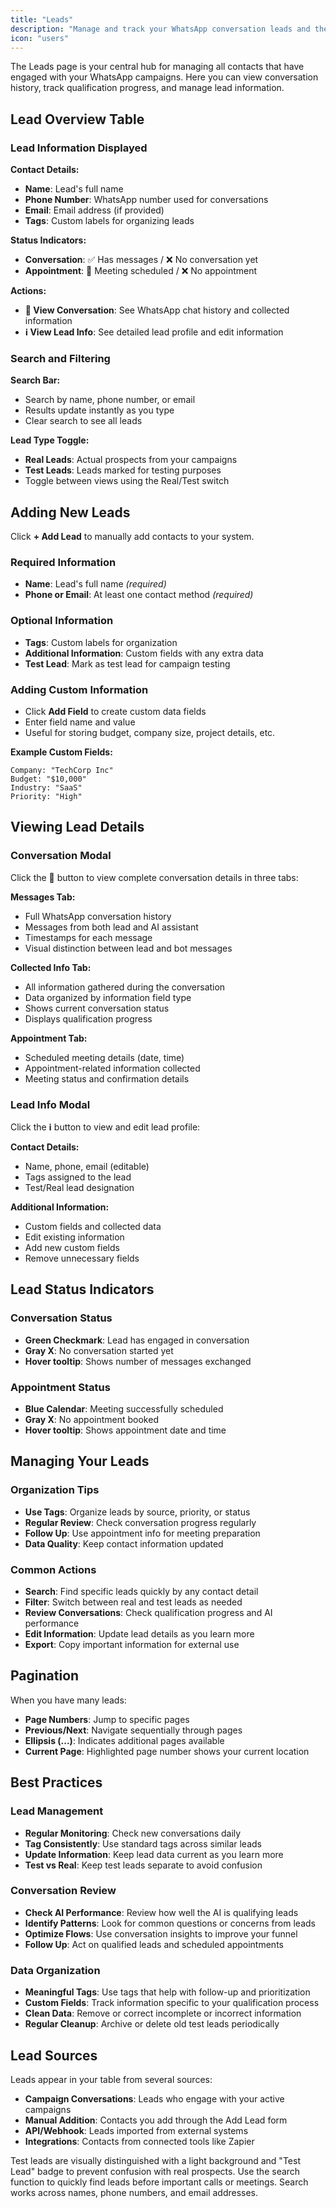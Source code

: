 ```yaml
---
title: "Leads"
description: "Manage and track your WhatsApp conversation leads and their qualification status"
icon: "users"
---
```


The Leads page is your central hub for managing all contacts that have engaged with your WhatsApp campaigns. Here you can view conversation history, track qualification progress, and manage lead information.

## Lead Overview Table

### Lead Information Displayed

**Contact Details:**
- **Name**: Lead's full name
- **Phone Number**: WhatsApp number used for conversations
- **Email**: Email address (if provided)
- **Tags**: Custom labels for organizing leads

**Status Indicators:**
- **Conversation**: ✅ Has messages / ❌ No conversation yet
- **Appointment**: 📅 Meeting scheduled / ❌ No appointment

**Actions:**
- **💬 View Conversation**: See WhatsApp chat history and collected information
- **ℹ️ View Lead Info**: See detailed lead profile and edit information

### Search and Filtering

**Search Bar:**
- Search by name, phone number, or email
- Results update instantly as you type
- Clear search to see all leads

**Lead Type Toggle:**
- **Real Leads**: Actual prospects from your campaigns
- **Test Leads**: Leads marked for testing purposes
- Toggle between views using the Real/Test switch

## Adding New Leads

Click **+ Add Lead** to manually add contacts to your system.

### Required Information
- **Name**: Lead's full name *(required)*
- **Phone or Email**: At least one contact method *(required)*

### Optional Information
- **Tags**: Custom labels for organization
- **Additional Information**: Custom fields with any extra data
- **Test Lead**: Mark as test lead for campaign testing

### Adding Custom Information
- Click **Add Field** to create custom data fields
- Enter field name and value
- Useful for storing budget, company size, project details, etc.

**Example Custom Fields:**
```
Company: "TechCorp Inc"
Budget: "$10,000"
Industry: "SaaS"
Priority: "High"
```

## Viewing Lead Details

### Conversation Modal
Click the **💬** button to view complete conversation details in three tabs:

**Messages Tab:**
- Full WhatsApp conversation history
- Messages from both lead and AI assistant
- Timestamps for each message
- Visual distinction between lead and bot messages

**Collected Info Tab:**
- All information gathered during the conversation
- Data organized by information field type
- Shows current conversation status
- Displays qualification progress

**Appointment Tab:**
- Scheduled meeting details (date, time)
- Appointment-related information collected
- Meeting status and confirmation details

### Lead Info Modal
Click the **ℹ️** button to view and edit lead profile:

**Contact Details:**
- Name, phone, email (editable)
- Tags assigned to the lead
- Test/Real lead designation

**Additional Information:**
- Custom fields and collected data
- Edit existing information
- Add new custom fields
- Remove unnecessary fields

## Lead Status Indicators

### Conversation Status
- **Green Checkmark**: Lead has engaged in conversation
- **Gray X**: No conversation started yet
- **Hover tooltip**: Shows number of messages exchanged

### Appointment Status
- **Blue Calendar**: Meeting successfully scheduled
- **Gray X**: No appointment booked
- **Hover tooltip**: Shows appointment date and time

## Managing Your Leads

### Organization Tips
- **Use Tags**: Organize leads by source, priority, or status
- **Regular Review**: Check conversation progress regularly
- **Follow Up**: Use appointment info for meeting preparation
- **Data Quality**: Keep contact information updated

### Common Actions
- **Search**: Find specific leads quickly by any contact detail
- **Filter**: Switch between real and test leads as needed
- **Review Conversations**: Check qualification progress and AI performance
- **Edit Information**: Update lead details as you learn more
- **Export**: Copy important information for external use

## Pagination

When you have many leads:
- **Page Numbers**: Jump to specific pages
- **Previous/Next**: Navigate sequentially through pages
- **Ellipsis (...)**: Indicates additional pages available
- **Current Page**: Highlighted page number shows your current location

## Best Practices

### Lead Management
- **Regular Monitoring**: Check new conversations daily
- **Tag Consistently**: Use standard tags across similar leads
- **Update Information**: Keep lead data current as you learn more
- **Test vs Real**: Keep test leads separate to avoid confusion

### Conversation Review
- **Check AI Performance**: Review how well the AI is qualifying leads
- **Identify Patterns**: Look for common questions or concerns from leads
- **Optimize Flows**: Use conversation insights to improve your funnel
- **Follow Up**: Act on qualified leads and scheduled appointments

### Data Organization
- **Meaningful Tags**: Use tags that help with follow-up and prioritization
- **Custom Fields**: Track information specific to your qualification process
- **Clean Data**: Remove or correct incomplete or incorrect information
- **Regular Cleanup**: Archive or delete old test leads periodically

## Lead Sources

Leads appear in your table from several sources:
- **Campaign Conversations**: Leads who engage with your active campaigns
- **Manual Addition**: Contacts you add through the Add Lead form
- **API/Webhook**: Leads imported from external systems
- **Integrations**: Contacts from connected tools like Zapier

<Note>
    Test leads are visually distinguished with a light background and "Test Lead" badge to prevent confusion with real prospects.
</Note>

<Tip>
    Use the search function to quickly find leads before important calls or meetings. Search works across names, phone numbers, and email addresses.
</Tip>